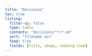 ```yaml
---
title: "Decisions"
toc: true
listing:
  filter-ui: false
  type: table
  contents: "decisions/**/*.md"
  sort: "filename asc"
  feed: true
  fields: [title, image, reading-time]
---
```

